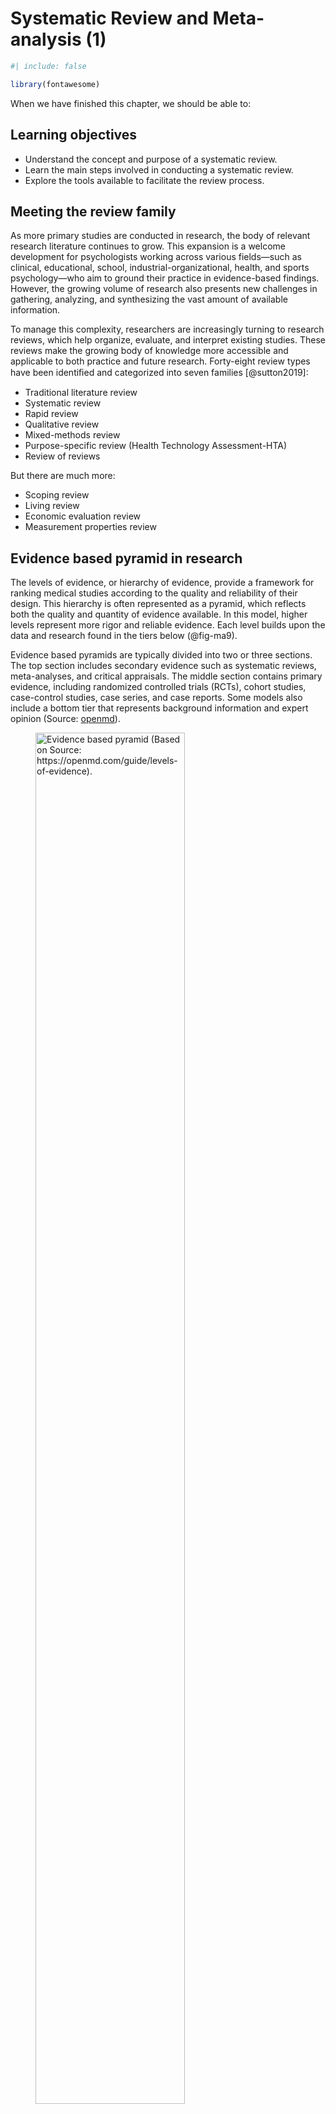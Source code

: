 # Systematic Review and Meta-analysis (1) {#sec-ma1}

```r
#| include: false

library(fontawesome)
```

When we have finished this chapter, we should be able to:

::: {.callout-caution icon="false"}
## Learning objectives

-   Understand the concept and purpose of a systematic review.
-   Learn the main steps involved in conducting a systematic review.
-   Explore the tools available to facilitate the review process.
:::

## Meeting the review family

As more primary studies are conducted in research, the body of relevant research literature continues to grow. This expansion is a welcome development for psychologists working across various fields—such as clinical, educational, school, industrial-organizational, health, and sports psychology—who aim to ground their practice in evidence-based findings. However, the growing volume of research also presents new challenges in gathering, analyzing, and synthesizing the vast amount of available information.

To manage this complexity, researchers are increasingly turning to research reviews, which help organize, evaluate, and interpret existing studies. These reviews make the growing body of knowledge more accessible and applicable to both practice and future research. Forty-eight review types have been identiﬁed and categorized into seven families [@sutton2019]:

-   Traditional literature review
-   Systematic review
-   Rapid review
-   Qualitative review
-   Mixed-methods review
-   Purpose-specific review (Health Technology Assessment-HTA)
-   Review of reviews

But there are much more:

-   Scoping review
-   Living review
-   Economic evaluation review
-   Measurement properties review

## Evidence based pyramid in research

The levels of evidence, or hierarchy of evidence, provide a framework for ranking medical studies according to the quality and reliability of their design. This hierarchy is often represented as a pyramid, which reflects both the quality and quantity of evidence available. In this model, higher levels represent more rigor and reliable evidence. Each level builds upon the data and research found in the tiers below (@fig-ma9).

Evidence based pyramids are typically divided into two or three sections. The top section includes secondary evidence such as systematic reviews, meta-analyses, and critical appraisals. The middle section contains primary evidence, including randomized controlled trials (RCTs), cohort studies, case-control studies, case series, and case reports. Some models also include a bottom tier that represents background information and expert opinion (Source: [openmd](https://openmd.com/guide/levels-of-evidence)).

![Evidence based pyramid (Based on Source: https://openmd.com/guide/levels-of-evidence).](images/ma9.png){#fig-ma9 width="75%"}

## Systematic review

Among all types of reviews (@fig-ma10), the systematic review is considered one of the most rigorous and trusted forms of research synthesis. Therefore, conducting reliable, well-organized systematic reviews is essential for effectively synthesizing the findings of primary studies .

![Evidence pyramid.](images/ma10.png){#fig-ma10 width="75%"}

::: content-box-green
**Definition of systematic review**

Systematic review (SR) is a review of clearly formulated question that uses explicit, pre-planned scientific methods to identify, select, appraise, and synthesize results from similar but separate primary studies. (NOTE: Meta-analysis (MA), the statistical analysis of a large collection of results from individual studies is an optional component of a systematic review).
:::

For example, let’s consider the Cochrane systematic review titled "Psychological therapies for anxiety and depression in children and adolescents with long-term physical conditions" [@thabrew2018].

Next, we outline the **fundamental steps** involved in conducting a systematic review.

## Establish a team and develop a focused research question

The first step in conducting a systematic review is typically initiated by independent researchers, universities, institutes, or organizations such as the Cochrane Collaboration, the Joanna Briggs Institute (JBI), and the Centre for Reviews and Dissemination at the University of York. Policy-focused groups, including professional societies, government agencies, and healthcare payers, may also initiate such reviews. These entities undertake systematic reviews to address well-defined research questions or explore specific hypotheses, aiming to generate high-quality evidence that can guide practice, inform policy, and shape future research directions.

Initially, a **preliminary search** of the existing literature is conducted to identify knowledge gaps within the field. The existence of previous systematic reviews on similar topics does not preclude the need for a new review—provided the new review addresses unresolved issues, incorporates updated evidence, or offers a novel analytical perspective that adds meaningful value.

**Establish a research team**

The research core team must clearly specify and agree on the reasons for the study as these are the driving force for any systematic reviews. All the team members must be fully aware and convinced of the reasons behind the proposed review and why the study is important.

Conduct of a systematic review is a complex procedure involving collaboration of **content experts**, **librarians**, **methodologists**, and **statisticians**. A well-organized and coordinated team is essential for conducting a successful systematic review. Many steps—such as the literature search, screening process, and quality assessment—require independent verification by multiple reviewers.

Careful selection of colleagues and experts for the team is essential, evaluating both their expertise in the field and their professional integrity. The complexity of the research question and the anticipated number of primary studies will also influence the size of the team.

Finally, no team can function effectively without a leader. The team leader is responsible for coordinating the project, ensuring adherence to the study protocol, keeping all members informed, and facilitating active participation throughout all phases of the review.

**Develop a focused research question**

The formulation of research question determines all the subsequent steps of the review: what studies should be included, where and how to search for studies, how to critically appraise those studies, and so on. The review question is usually based on the **"PICO"** mnemonic, which stands for:

-   **P**opulation

-   **I**ntervention

-   **C**omparison(s)

-   **O**utcome(s)

::: content-box-blue
**Example**

**Population:** Children and adolescents aged up to 18 years with depression or anxiety or both with "long-term conditions"

**Iintervention:** Individual or group-based psychological or psychologically-oriented therapy excluding e-health therapies.

**Comparator:** Controls (treatment-as-usual, waiting list, attention placebo, psychological placebo, or non-psychological treatment).

**Outcome:** Changes in severity of anxiety and depression symptoms measured separately using validated scales.
:::

It is important to note that a systematic review with a broad scope provides a comprehensive summary of the available evidence base, nevertheless it is resource-intensive and usually comes with substantial heterogeneity that hinders interpretation of the findings. In contrast, a systematic review with a narrow focus is more manageable, but the available evidence may be limited, and the generalizability of the findings may be reduced.

## Develop your research plan and (pre) register the project

A pre-study plan (or protocol) outlines objectives, methods, and criteria for a systematic review. In other words, it provides a structured framework to guide the review process through its various stages.

To increase the openness and transparency of a systematic review and streamlines the review process, researchers can preregister or register their projects using a registry. Preregistration and registration differ primarily in terms of timing. Preregistration occurs when researchers document essential information about a research project before they begin collecting data or analyzing primary sources. In contrast, registration refers to documenting the research project after the research process has already begun.

## Specify the inclusion and exclusion criteria

The PICO framework is commonly used to specify the inclusion and exclusion criteria (eligibility criteria) for reviews of interventions. A critical step in setting these criteria is the evaluation of the type(s) of study design that may best answer the research question. Another important step is the clear definition of the outcomes. Specifically, an outcome can include five elements(@fig-ma8) [@saldanha2014]:

1.  The domain or outcome title (e.g., anxiety).

2.  The specific measurement or technique/instrument used to make the measurement (e.g., Hamilton Anxiety Rating Scale).

3.  The specific metric or format of the outcome data from each participant that will be used for analysis (e.g., value at a time-point, change from baseline).

4.  The method of aggregation or how data from each group will be summarized (e.g., mean, median, proportion).

5.  The time-points that will be used for analysis (e.g., 3 months, 6 months) .

![Each outcome has five elements (Source: Saldanha et al. 2014).](images/ma8.png){#fig-ma8 width="55%"}

::: content-box-blue
**Example of eligibility criteria in PICO format**

-   Types of studies: We included all randomised controlled trials (RCTs) and cluster randomised trials. Cross-over trials were also included, though we only used data from the first phase in order to avoid carryover effects.

-   Types of participants: We included trials performed on children and adolescents aged up to 18 years (or at least 80% of the sample within this age range). We included studies performed on participants with any single or mixed long-term physical condition(s) of more than three months duration, who also had depression/subthreshold depression or anxiety, or both. We included studies conducted in hospital and community settings.

-   Types of interventions: **Experimental interventions** included any individual or group-based psychological or psychologically-oriented therapy excluding e-health therapies designed with the primary aim of treating clinical or subthreshold levels of anxiety or depression and tested in children and adolescents with long-term conditions (behaviour therapies such as relaxation training; cognitive behaviour therapies such as CBT; psychodynamic therapies such as psychoanalytic therapy; humanistic therapies such as person-centred psychotherapy; integrative therapies; and systemic therapies such as structural family therapy). **Comparator interventions** included any of the following: Attention placebo (AP); psychological placebo (PP); non-psychological therapies; Treatment-as-usual (TAU).

-   Types of outcome measures: **Primary outcomes** including treatment efficacy (hanges in severity of anxiety and depression symptoms measured), and treatment acceptability (measured via validated scales). **Secondary outcomes** including changes in caseness (remission/response), suicide-related behavior, i.e. number of: a) deaths by suicide, b) suicide attempts and c) episodes of self harm.
:::

**NOTE:** Researchers should consider the risk of **inclusion bias**. For example, review investigators may be aware of the results from various clinical trials when setting inclusion criteria, and may unintentionally include only those trials that support the hypothesis of the systematic review.

## Search information sources

It is recommended to search at least two major bibliographic databases, along with other sources of published and unpublished studies—including backward and forward citation tracking, reviews, consultation with field experts, and grey and non-English literature. Be sure to specify the date each source was last searched.

**NOTE:** Researchers must be cautious of **ascertainment bias**, which occurs when certain studies are more likely to be identified (e.g., published in open-access journals or high-impact international journals) and included in a systematic review — not because they are necessarily better or more relevant, but simply because they are easier to find.

### Search in multiple electronic databases, platforms and engines

Before initiating the search, the team must develop a well-defined search strategy, identify relevant electronic databases, platforms and appropriate search engines, and, if necessary, create access accounts for those databases.

::: content-box-green
**Search algorithm**

1.  Start with simple search strategy.
2.  Run search, and retrieve reports.
3.  Analyze controlled vocabulary terms and keywords of studies fitting the eligibility criteria, and revise strategy.
4.  Re-run search with revised strategy.
5.  Repeat steps 2 through 4 if necessary.
6.  Run optimal search strategy.
7.  Retrieve reports identified with optimal search strategy.
8.  Run the search strategy in multiple databases.
:::

**Major bibliographic databases for RCTs and observational studies:**

-   [MEDLINE/PubMED](https://pubmed.ncbi.nlm.nih.gov/)

-   [EMBASE](https://www.embase.com/)

-   [Cochrane Central Register of Controlled Trials (CENTRAL)](https://www.cochranelibrary.com/)

**National and regional databases (often local language):**

-   [LILACS](https://lilacs.bvsalud.org/en/)

-   [CNKI (China National Knowledge Infrastructure)](https://www.cnki.net/index/)

-   [Korean Medical Database (KMBASE)](https://kmbase.medric.or.kr/)

**Subject-specific databases**

-   [CINAHL (Cumulative Index to Nursing and Allied Health Literature)](https://www.ebsco.com/products/research-databases/cinahl-database)

-   [PsycINFO](https://www.apa.org/pubs/databases/psycinfo/index)

-   [OTseeker (Occupational Therapy Systematic Evaluation of Evidence)](https://www.otseeker.com/)

**Citation databases (platforms)**

-   [Web of Science](https://clarivate.com/academia-government/scientific-and-academic-research/research-discovery-and-referencing/web-of-science/)

-   [Web of Science](https://lilacs.bvsalud.org/en/)

-   [Scopus](https://www.scopus.com)

**Search Engines**

-   [Google Scholar](https://scholar.google.com)

**Gray literature databases**

-   [Opengrey](https://opengrey.eu/)

-   [National Guidelines Clearing House](http://www.guideline.gov/)

### Build a high-quality and effective search strategy

When searching for academic papers, selecting the right search terms is crucial for finding relevant studies. These terms are typically derived from key concepts related to the topic of interest. There are two main types of search terms that should be used:

-   **Controlled vocabulary terms:** These are standardized subject terms used by databases to tag articles consistently, regardless of the terminology used by the authors. They help retrieve articles even if they use different words to describe the same concept. For example, MeSH (Medical Subject Headings) – used in PubMed/MEDLINE; Emtree – used in EMBASE; APA Thesaurus of Psychological Index Terms – used in PsycINFO.

-   **Keywords:** These are natural language terms—the words and phrases that researchers might use in titles, abstracts, or full texts.

For systematic review searches, researchers should use both controlled vocabulary and keywords. Using only keywords may result in missing articles that use different terminology, while relying solely on controlled vocabulary could exclude articles that have not yet been indexed or were indexed using outdated terms. Boolean operators (OR, AND, NOT) are crucial, as they allow researchers to combine search terms and help narrow or expand the search results, making them more relevant to the research (@fig-ma1).

![Boolean operators.](images/ma1.png){#fig-ma1 width="35%"}

A comprehensive search for eligible studies is one of the most critical steps in a systematic review. Involvement of an **information specialist** or an experienced **librarian** is essential for developing a robust and effective search strategy. Note that each database has its own way of writing a search strategy.

::: content-box-blue
**Example**

The Cochrane Group's Information Specialist initially searched the Cochrane Common Mental Disorders Controlled Trials Register (CCMD-CTR) (all years to 6 May 2016), using the following terms.

Condition = (anxiety or depressi\* or mood or mutism or neuroses or neurotic or “obsessive compulsive” or panic or *phobi* or psychoneuroses or “stress disorder\*” or “psychological stress” or “school refusal”) and Comorbidity = not empty and Age Group = (child or adolescent)
:::

This search included a more sensitive set of terms to find additional untagged/uncoded reports of RCTs. For example, regarding the age group:

::: content-box-blue
**Example**

\[Age Group\] 1. (child\* or boy\* or girl\* or infant\* or juvenil\* or minors or paediatric\* or pediatric\* or school\* or preschool\* or pre-school\* or kindergarten or nursery or adolesc\* or preadolesc\* or pre-adolesc\* or pubert\* or pubescen\* or prepube\* or pre-pube\* or high-school or teen\* or (young next (adult\* or people or patient\* or men\* or women\* or mother\* or male or female or survivor\* or oCender\* or minorit*)) or youth* or student\* or undergrad\* or college or campus or classroom):ti,ab
:::

### Search citations using both backward and forward citation tracking methods

Citation searching in the context of systematic reviews is a method used to identify relevant literature that may not be captured through standard database searches. It involves tracking how research articles are connected through citations. There are two main types of citation searching: backward citation searching (also known as reference list checking) and forward citation searching.

-   **Backward Citation Search:** A search to find all the references cited within a single article. This search looks backwards in time to trace the prior research and sources that informed the development of the article.

-   **Forward Citation Search:** A search to find all subsequent articles that have cited a specific article. This search looks forward in time to explore how the article has influenced later research and contributed to the broader scholarly conversation.

## Screen and select studies

The search process most often yields a large number of potentially pertinent citations that need to be checked against the pre-specified eligibility criteria. Study selection is a staged process, which needs to be explicit and objective in order to minimize errors and biases.

At least two reviewers should first **screen** records retrieved at title and abstract level working independently (meaning that each reviewer is blinded to the decisions of the other). The initially selected reports will then qualify for **full-text** screening in a similar manner to reach a final decision about studies that will be included in the systematic review. Disagreements at any stage between assessors need to be resolved either with consensus or through arbitration with a senior reviewer.

Automation tools are available to facilitate both the de-duplication of records (i.e., removing duplicate records retrieved from multiple databases) and the study selection process. Software such as [Rayyan](https://www.rayyan.ai/), [Covidence](https://www.covidence.org/), [EPPI-Reviewer](https://eppi.ioe.ac.uk/cms/Default.aspx?tabid=2914), [CADIMA](https://www.cadima.info/), [DistillerSR](https://www.distillersr.com/products/distillersr-systematic-review-software) are specifically designed to support systematic reviews. Additionally, reference management tools like [EndNote](https://endnote.com/), [Mendeley](https://www.mendeley.com/) or [Zotero](https://www.zotero.org/) can also be used to organize and manage citations, including handling duplicates.

The entire process should be documented using a well-designed flow diagram, known as the PRISMA flow chart, which outlines the number of records or studies reviewed at each stage and provides detailed reasons for exclusion (@fig-ma2) [@iddagoda2023].

![PRISMA flow chart.](images/ma2.png){#fig-ma2 width="75%"}

## Collect data form included studies

Having completed the study selection process, the reviewers should proceed with data extraction, during which they obtain all necessary information and outcome data from each eligible study. The data items to be extracted are agreed upon by the review team, and electronic data extraction forms are typically pilot tested on a small sample of eligible studies. This process is again conducted in duplicate to ensure accuracy and data integrity. At this stage unreported information or missing data might be sought through communication with authors of original reports.

During data extraction, reviewers should ensure the use of clear abbreviations, consistent unit conversions, standardized definitions, and concise presentation of information.

## Assess the methodological quality and risk of bias of the included studies

A systematic review is only as good as the studies upon which is built. Evidence and results should be interpreted in light of the quality of the included studies. The quality of the research encompasses how a study has been conducted (methodological quality) and how it has been described (reporting quality and reproducibility). Poor methodological and reporting quality of primary studies included in the review may introduce bias and spurious conclusions [@muka2019; @mantsiou2023].

Therefore, assessment of the methodological quality and risk of bias in the included studies by two independent reviewers is an essential component of a systematic review. For randomized controlled trials Cochrane released the [RoB 2 tool](https://www.riskofbias.info/welcome/rob-2-0-tool) (revised tool for Risk of Bias in randomized trials). Risk of bias is assessed at the outcome level for the following domains: randomization process, deviations from the intended interventions, missing outcome data, measurement of the outcome and selection of the reported result.

After completing all seven bias domains, an overall judgment is made regarding the risk of bias of the study for the outcome under assessment: “low risk of bias”, “some concerns”, or “high risk of bias”. The overall risk-of-bias judgment is derived from the domain-level judgments using a predefined algorithm (@fig-ma3).

![Traffic light plot for ROB 2 tool.](images/ma3.png){#fig-ma3 width="65%"}

 

![Summary barplot for ROB 2 tool.](images/ma6.png){#fig-ma6 width="95%"}

For observational studies evaluation of methodological quality is based on the [ROBINS-I tool V2](https://www.riskofbias.info/welcome/robins-i-v2) (Risk Of Bias in Non-randomized Studies - of Interventions Version 2). Risk of bias is assessed at the outcome level for the following domains: confounding, selection of participants into the study, classification of interventions, deviations from intended interventions, missing data, bias arising from measurement of the outcome, selection of the reported result.

After completing all seven bias domains, an overall judgment is made regarding the risk of bias: "low risk of bias," "moderate risk of bias," "serious risk of bias," or "critical risk of bias." The overall risk-of-bias judgment is derived from the domain-level judgments using a predefined algorithm (@fig-ma4).

![Traffic light plot for ROBINS-I tool.](images/ma4.png){#fig-ma4 width="75%"}

 

![Summary barplot for ROBINS-I tool.](images/ma7.png){#fig-ma7 width="95%"}

## Synthesize the results

One of the most important steps in conducting a systematic review is synthesizing the results from the included primary studies. Authors should present the findings using narrative descriptions and summary tables, grouping the results according to key characteristics such as intervention, population, outcomes, or study design—this is referred to as qualitative synthesis.

When the data are suitable for statistical aggregation, authors may also perform a meta-analysis (quantitative synthesis). In this process, a summary statistic is calculated for each included study—typically a (standardized) mean difference for continuous outcomes, or a risk ratio (RR) or odds ratio (OR) for dichotomous outcomes. An overall effect estimate is then computed as a weighted average of the individual study effects.

> Meta-analysis is an optional component of a systematic review, meaning that not every systematic review includes a meta-analysis. However, every systematic review does include a qualitative synthesis.

It is important to note that every study is unique, and those included in a systematic review will inevitably differ to some extent. Reviewers should assess heterogeneity, which may arise from factors such as participant characteristics, disease severity, concomitant treatments, or methodological quality. Depending on the presence and extent of heterogeneity, two basic meta-analytic models are available: the fixed-effect model and the random-effects model.

## Assess reporting bias

Reviewers should assess the risk of bias in the result of a synthesis (such as meta-analysis) due to missing studies or missing results within studies. Missing studies/results may introduce bias when the decision to publish a study/result is influenced by the observed p-value or magnitude or direction of the effect [@page2021].

For example, studies with statistically non-significant results may not have been submitted for publication (**publication bias**), or particular results that were statistically non-significant may have been omitted from study reports (**selective outcome reporting bias**).

## Grade Quality of Evidence (GRADE approach)

The most common approach to rating the certainty of the evidence is the GRADE (Grading of Recommendations Assessment, Development and Evaluation) framework. GRADE has four levels of evidence ranging from very low quality, which suggests that we are very uncertain about the true estimate, to high quality, which suggests that further research is very unlikely to change our confidence in the estimate of effect [@balshem2011].

Randomized controlled trials provide high quality evidence which may be downgraded for several reasons including high risk of bias, imprecision, inconsistency, indirectness, or concerns about publication bias. Conversely, evidence that includes observational data starts at low quality due to the possibility of residual confounding (i.e., confounding that persists after Adjustment for the putatively measured confounders) (@fig-ma5).

![A summary of GRADE’s approach to rating quality of evidence (Source: Balshem et al. 2011).](images/ma5.png){#fig-ma5 width="95%"}

The evaluation should be performed independently by two reviewers, while any disagreement should be discussed with a third, independent reviewer.

## Update, report, and submit for publication

When ready to submit the study for publication, if the interval since beginning the search of bibliographic databases is greater than 6–12 months the search should be updated to identify recently published articles [@muka2019].

Reporting guidelines exist to help ensure that systematic reviews with or without meta-analysis are reported with transparency, reproducibility, and comparability. The most commonly used guideline is [PRISMA](https://www.prisma-statement.org/) (Preferred Reporting Items for Systematic Reviews and Meta-Analyses), which assists authors in clearly reporting why the review was conducted, what methods were used, and what the review found.

Finally, additional experts with content expertise may be invited to review and comment on the manuscript (and the published work should acknowledge their assistance). It is still possible to improve the quality of the publication further by appraising the interpretation of the results one last time.
